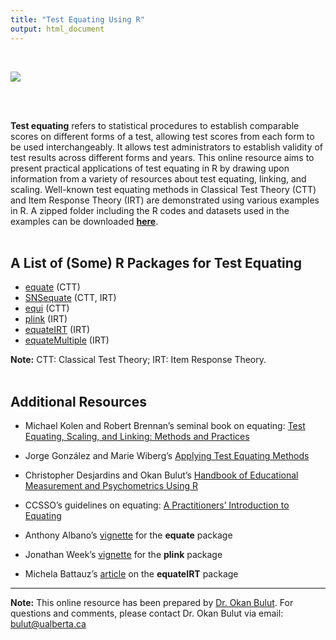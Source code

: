 ```yaml
---
title: "Test Equating Using R"
output: html_document
---
```


<br>

![](images/statistics3.png)

<br>
<br>

**Test equating** refers to statistical procedures to establish comparable scores on different forms of a test, allowing test scores from each form to be used interchangeably. It allows test administrators to establish validity of test results across different forms and years. This online resource aims to present practical applications of test equating in R by drawing upon information from a variety of resources about test equating, linking, and scaling. Well-known test equating methods in Classical Test Theory (CTT) and Item Response Theory (IRT) are demonstrated using various examples in R. A zipped folder including the R codes and datasets used in the examples can be downloaded **[here](https://github.com/okanbulut/equating/raw/main/codes_data/codes_data.zip)**. 
<br>
<br>

## A List of (Some) R Packages for Test Equating

* [equate](https://cran.r-project.org/web/packages/equate/index.html) (CTT)
* [SNSequate](https://cran.r-project.org/web/packages/SNSequate/index.html) (CTT, IRT)
* [equi](https://github.com/twolodzko/equi/) (CTT)
* [plink](https://cran.r-project.org/web/packages/plink/) (IRT)
* [equateIRT](https://cran.r-project.org/web/packages/equateIRT/index.html) (IRT)
* [equateMultiple](https://cran.r-project.org/web/packages/equateMultiple/index.html) (IRT)

**Note:** CTT: Classical Test Theory; IRT: Item Response Theory.
<br>
<br>

## Additional Resources

* Michael Kolen and Robert Brennan's seminal book on equating: [Test Equating, Scaling, and Linking: Methods and Practices](https://www.springer.com/gp/book/9781493903160)

* Jorge González and Marie Wiberg's [Applying Test Equating Methods](https://www.springer.com/gp/book/9783319518220)

* Christopher Desjardins and Okan Bulut's [Handbook of Educational Measurement and Psychometrics Using R](https://www.routledge.com/Handbook-of-Educational-Measurement-and-Psychometrics-Using/Desjardins-Bulut/p/book/9780367734671)

* CCSSO's guidelines on equating: [A Practitioners' Introduction to Equating](https://ccsso.org/sites/default/files/2018-06/A%20Practitioners%20Introduction%20to%20Equating%20revised%20edition.pdf) 

* Anthony Albano's [vignette](https://cran.r-project.org/web/packages/equate/vignettes/equate-jss.pdf) for the **equate** package

* Jonathan Week's [vignette](https://cran.r-project.org/web/packages/plink/vignettes/plink-UD.pdf) for the **plink** package

* Michela Battauz's [article](https://www.jstatsoft.org/article/view/v068i07/v68i07.pdf) on the **equateIRT** package

***

**Note:** This online resource has been prepared by [Dr. Okan Bulut](https://sites.google.com/ualberta.ca/okanbulut/). For questions and comments, please contact Dr. Okan Bulut via email: <bulut@ualberta.ca> 

